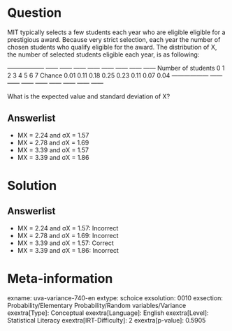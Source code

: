 Question
========

MIT typically selects a few students each year who are eligible eligible for a prestigious award. Because very strict selection, each year the number of chosen students who qualify eligible for the award. The distribution of X, the number of selected students eligible each year, is as following:

  ------------------ ------ ------ ------ ------ ------ ------ ------ ------ Number of students 0 1 2 3 4 5 6 7 Chance 0.01 0.11 0.18 0.25 0.23 0.11 0.07 0.04 ------------------ ------ ------ ------ ------ ------ ------ ------ ------

What is the expected value and standard deviation of X?

Answerlist
----------

* ΜX = 2.24 and σX = 1.57
* ΜX = 2.78 and σX = 1.69
* ΜX = 3.39 and σX = 1.57
* ΜX = 3.39 and σX = 1.86

Solution
========

Answerlist
----------

* ΜX = 2.24 and σX = 1.57: Incorrect
* ΜX = 2.78 and σX = 1.69: Incorrect
* ΜX = 3.39 and σX = 1.57: Correct
* ΜX = 3.39 and σX = 1.86: Incorrect

Meta-information
================
exname: uva-variance-740-en
extype: schoice
exsolution: 0010
exsection: Probability/Elementary Probability/Random variables/Variance
exextra[Type]: Conceptual
exextra[Language]: English
exextra[Level]: Statistical Literacy
exextra[IRT-Difficulty]: 2
exextra[p-value]: 0.5905
